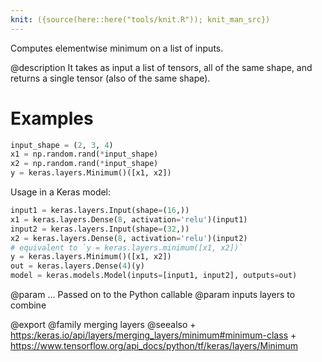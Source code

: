 ```yaml
---
knit: ({source(here::here("tools/knit.R")); knit_man_src})
---
```

Computes elementwise minimum on a list of inputs.

@description
It takes as input a list of tensors, all of the same shape,
and returns a single tensor (also of the same shape).

# Examples
```python
input_shape = (2, 3, 4)
x1 = np.random.rand(*input_shape)
x2 = np.random.rand(*input_shape)
y = keras.layers.Minimum()([x1, x2])
```

Usage in a Keras model:

```python
input1 = keras.layers.Input(shape=(16,))
x1 = keras.layers.Dense(8, activation='relu')(input1)
input2 = keras.layers.Input(shape=(32,))
x2 = keras.layers.Dense(8, activation='relu')(input2)
# equivalent to `y = keras.layers.minimum([x1, x2])`
y = keras.layers.Minimum()([x1, x2])
out = keras.layers.Dense(4)(y)
model = keras.models.Model(inputs=[input1, input2], outputs=out)
```

@param ... Passed on to the Python callable
@param inputs layers to combine

@export
@family merging layers
@seealso
+ <https:/keras.io/api/layers/merging_layers/minimum#minimum-class>
+ <https://www.tensorflow.org/api_docs/python/tf/keras/layers/Minimum>
